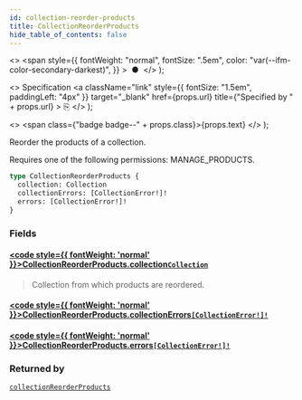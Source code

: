 ```yaml
---
id: collection-reorder-products
title: CollectionReorderProducts
hide_table_of_contents: false
---
```


  <>
    <span
      style={{
        fontWeight: "normal",
        fontSize: ".5em",
        color: "var(--ifm-color-secondary-darkest)",
      }}
    >
      &nbsp;●&nbsp;
    </span>
  </>
);

  <>
    Specification
    <a
      className="link"
      style={{ fontSize: "1.5em", paddingLeft: "4px" }}
      target="\_blank"
      href={props.url}
      title={"Specified by " + props.url}
    >
      ⎘
    </a>
  </>
);

  <>
    <span class={"badge badge--" + props.class}>{props.text}</span>
  </>
);

Reorder the products of a collection.

Requires one of the following permissions: MANAGE_PRODUCTS.

```graphql
type CollectionReorderProducts {
  collection: Collection
  collectionErrors: [CollectionError!]!
  errors: [CollectionError!]!
}
```

### Fields

#### [<code style={{ fontWeight: 'normal' }}>CollectionReorderProducts.<b>collection</b></code>](#)<Bullet />[`Collection`](../../api-reference/objects/collection) <Badge class="secondary" text="object"/>

> Collection from which products are reordered.

#### [<code style={{ fontWeight: 'normal' }}>CollectionReorderProducts.<b>collectionErrors</b></code>](#)<Bullet />[`[CollectionError!]!`](../../api-reference/objects/collection-error) <Badge class="secondary" text="non-null"/> <Badge class="secondary" text="object"/>

>

#### [<code style={{ fontWeight: 'normal' }}>CollectionReorderProducts.<b>errors</b></code>](#)<Bullet />[`[CollectionError!]!`](../../api-reference/objects/collection-error) <Badge class="secondary" text="non-null"/> <Badge class="secondary" text="object"/>

>

### Returned by

[`collectionReorderProducts`](../../api-reference/mutations/collection-reorder-products) <Badge class="secondary" text="mutation"/>
